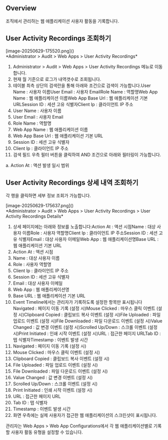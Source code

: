 ## Overview
조직에서 관리하는 웹 애플리케이션 사용자 활동을 기록합니다.

## User Activity Recordings 조회하기
<p align="center">
<div>[image-20250629-175520.png]()</div>
*Administrator &gt; Audit &gt; Web Apps &gt; User Activity Recordings*
</p>

1. Administrator > Audit > Web Apps > User Activity Recordings 메뉴로 이동합니다.
2. 현재 월 기준으로 로그가 내역갯수로 조회됩니다.
3. 테이블 최측 상단의 검색란을 통해 아래와 조건으로 검색이 가능합니다.User Name : 사용자 이름User Email : 사용자 EmailRole Name : 역할명Web App Name : 웹 애플리케이션 이름Web App Base Url : 웹 애플리케이션 기본 URLSession ID : 세션 고유 식별자Client Ip : 클라이언트 IP 주소
  1. User Name : 사용자 이름
  2. User Email : 사용자 Email
  3. Role Name : 역할명
  4. Web App Name : 웹 애플리케이션 이름
  5. Web App Base Url : 웹 애플리케이션 기본 URL
  6. Session ID : 세션 고유 식별자
  7. Client Ip : 클라이언트 IP 주소
4. 검색 필드 우측 필터 버튼을 클릭하여 AND 조건으로 아래와 필터링이 가능합니다.

a. Action At : 액션 발생 일시 범위

## User Activity Recordings 상세 내역 조회하기
각 행을 클릭하면 세부 정보 조회가 가능합니다.

<p align="center">
<div>[image-20250629-175637.png]()</div>
*Administrator &gt; Audit &gt; Web Apps &gt; User Activity Recordings &gt; User Activity Recordings Details*
</p>

1. 상세 페이지에는 아래와 정보를 노출합니다:Action At : 액션 시점Name : 대상 사용자 이름Role : 사용자 역할명Client Ip : 클라이언트 IP 주소Session ID : 세션 고유 식별자Email : 대상 사용자 이메일Web App : 웹 애플리케이션명Base URL : 웹 애플리케이션 기본 URL
  1. Action At : 액션 시점
  2. Name : 대상 사용자 이름
  3. Role : 사용자 역할명
  4. Client Ip : 클라이언트 IP 주소
  5. Session ID : 세션 고유 식별자
  6. Email : 대상 사용자 이메일
  7. Web App : 웹 애플리케이션명
  8. Base URL : 웹 애플리케이션 기본 URL
2. Event Timeline에서는 관리자가 기록하도록 설정한 항목만 표시됩니다 Navigated : 페이지 이동 기록 (설정 시)Mouse Clicked : 마우스 클릭 이벤트 (설정 시)Clipboard Copied : 클립보드 복사 이벤트 (설정 시)File Uploaded : 파일 업로드 이벤트 (설정 시)File Downloaded : 파일 다운로드 이벤트 (설정 시)Value Changed : 값 변경 이벤트 (설정 시)Scrolled Up/Down : 스크롤 이벤트 (설정 시)Print Initiated : 인쇄 시작 이벤트 (설정 시)URL : 접근한 페이지 URLTab ID : 탭 식별자Timestamp : 이벤트 발생 시간
  1. Navigated : 페이지 이동 기록 (설정 시)
  2. Mouse Clicked : 마우스 클릭 이벤트 (설정 시)
  3. Clipboard Copied : 클립보드 복사 이벤트 (설정 시)
  4. File Uploaded : 파일 업로드 이벤트 (설정 시)
  5. File Downloaded : 파일 다운로드 이벤트 (설정 시)
  6. Value Changed : 값 변경 이벤트 (설정 시)
  7. Scrolled Up/Down : 스크롤 이벤트 (설정 시)
  8. Print Initiated : 인쇄 시작 이벤트 (설정 시)
  9. URL : 접근한 페이지 URL
  10. Tab ID : 탭 식별자
  11. Timestamp : 이벤트 발생 시간
3. 화면 우측에는 실제 사용자가 접근한 웹 애플리케이션의 스크린샷이 표시됩니다.

관리자는 Web Apps &gt; Web App Configurations에서 각 웹 애플리케이션별로 기록할 사용자 활동 유형을 설정할 수 있습니다.
